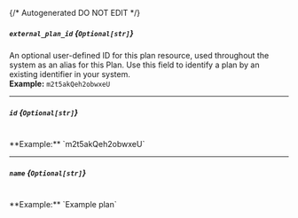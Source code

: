 {/* Autogenerated DO NOT EDIT  */}
##### `external_plan_id` *{`Optional[str]`}*
An optional user\-defined ID for this plan resource, used throughout the system as an alias for this Plan. Use this field to identify a plan by an existing identifier in your system.
<br/>
**Example:** `m2t5akQeh2obwxeU`

---
##### `id` *{`Optional[str]`}*
<br/>
**Example:** `m2t5akQeh2obwxeU`

---
##### `name` *{`Optional[str]`}*
<br/>
**Example:** `Example plan`


